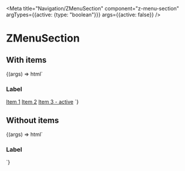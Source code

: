 
<Meta
  title="Navigation/ZMenuSection"
  component="z-menu-section"
  argTypes={{active: {type: "boolean"}}}
  args={{active: false}}
/>

# ZMenuSection

## With items

<Canvas>
  <Story name="With items">
    {(args) => html`
      <z-menu-section .active=${args.active}>
        <h3>Label</h3>
        <a
          href=""
          slot="item"
          >Item 1</a
        >
        <a
          href=""
          slot="item"
          >Item 2</a
        >
        <a
          href=""
          slot="item"
          active
          >Item 3 - active</a
        >
      </z-menu-section>
    `}
  </Story>
</Canvas>

## Without items

<Canvas>
  <Story name="Without items">
    {(args) => html`
      <z-menu-section .active=${args.active}>
        <h3>Label</h3>
      </z-menu-section>
    `}
  </Story>
</Canvas>

<ArgsTable of="z-menu-section" />
